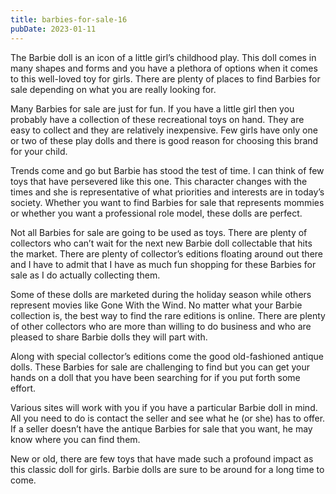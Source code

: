 ```yaml
---
title: barbies-for-sale-16
pubDate: 2023-01-11
---
```


The Barbie doll is an icon of a little girl’s childhood play. This doll comes in many shapes and forms and you have a plethora of options when it comes to this well-loved toy for girls. There are plenty of places to find Barbies for sale depending on what you are really looking for. 

Many Barbies for sale are just for fun. If you have a little girl then you probably have a collection of these recreational toys on hand. They are easy to collect and they are relatively inexpensive. Few girls have only one or two of these play dolls and there is good reason for choosing this brand for your child.

Trends come and go but Barbie has stood the test of time. I can think of few toys that have persevered like this one. This character changes with the times and she is representative of what priorities and interests are in today’s society. Whether you want to find Barbies for sale that represents mommies or whether you want a professional role model, these dolls are perfect.

Not all Barbies for sale are going to be used as toys. There are plenty of collectors who can’t wait for the next new Barbie doll collectable that hits the market. There are plenty of collector’s editions floating around out there and I have to admit that I have as much fun shopping for these Barbies for sale as I do actually collecting them. 

Some of these dolls are marketed during the holiday season while others represent movies like Gone With the Wind. No matter what your Barbie collection is, the best way to find the rare editions is online. There are plenty of other collectors who are more than willing to do business and who are pleased to share Barbie dolls they will part with.

Along with special collector’s editions come the good old-fashioned antique dolls. These Barbies for sale are challenging to find but you can get your hands on a doll that you have been searching for if you put forth some effort. 

Various sites will work with you if you have a particular Barbie doll in mind. All you need to do is contact the seller and see what he (or she) has to offer. If a seller doesn’t have the antique Barbies for sale that you want, he may know where you can find them. 

New or old, there are few toys that have made such a profound impact as this classic doll for girls. Barbie dolls are sure to be around for a long time to come.